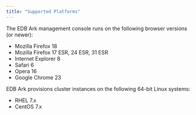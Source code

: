 ```yaml
---
title: "Supported Platforms"
---
```


<div id="ark_supported_platforms" class="registered_link"></div>

The EDB Ark management console runs on the following browser versions (or newer):

-   Mozilla Firefox 18
-   Mozilla Firefox 17 ESR, 24 ESR, 31 ESR
-   Internet Explorer 8
-   Safari 6
-   Opera 16
-   Google Chrome 23

EDB Ark provisions cluster instances on the following 64-bit Linux systems:

-   RHEL 7.x
-   CentOS 7.x

